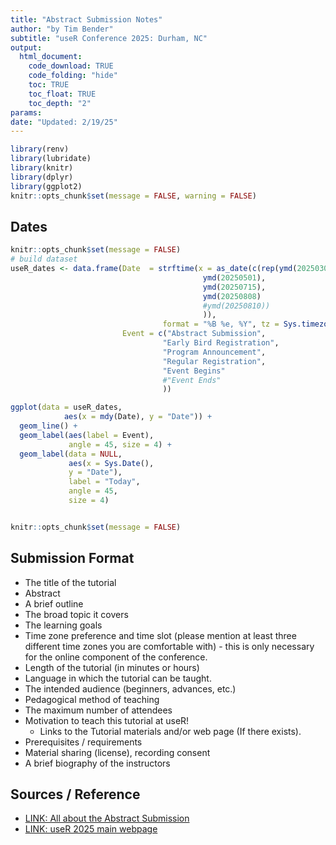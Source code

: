 ```yaml
---
title: "Abstract Submission Notes"
author: "by Tim Bender"
subtitle: "useR Conference 2025: Durham, NC"
output: 
  html_document:
    code_download: TRUE
    code_folding: "hide"
    toc: TRUE
    toc_float: TRUE
    toc_depth: "2"
params: 
date: "Updated: 2/19/25"
---
```

```r
library(renv)
library(lubridate)
library(knitr)
library(dplyr)
library(ggplot2)
knitr::opts_chunk$set(message = FALSE, warning = FALSE)
```

## Dates

```r
knitr::opts_chunk$set(message = FALSE)
# build dataset
useR_dates <- data.frame(Date  = strftime(x = as_date(c(rep(ymd(20250303),2),
                                           ymd(20250501),
                                           ymd(20250715),
                                           ymd(20250808)
                                           #ymd(20250810))
                                           )), 
                                  format = "%B %e, %Y", tz = Sys.timezone()), 
                         Event = c("Abstract Submission", 
                                  "Early Bird Registration",
                                  "Program Announcement",
                                  "Regular Registration",
                                  "Event Begins"
                                  #"Event Ends"
                                  )) 

ggplot(data = useR_dates, 
            aes(x = mdy(Date), y = "Date")) + 
  geom_line() +
  geom_label(aes(label = Event), 
             angle = 45, size = 4) +
  geom_label(data = NULL,
             aes(x = Sys.Date(), 
             y = "Date"), 
             label = "Today",
             angle = 45,
             size = 4) 



```



```r
knitr::opts_chunk$set(message = FALSE)
```


## Submission Format

-   The title of the tutorial
-   Abstract
-   A brief outline
-   The broad topic it covers
-   The learning goals
-   Time zone preference and time slot (please mention at least three different time zones you are comfortable with) - this is only necessary for the online component of the conference.
-   Length of the tutorial (in minutes or hours)
-   Language in which the tutorial can be taught.
-   The intended audience (beginners, advances, etc.)
-   Pedagogical method of teaching
-   The maximum number of attendees
-   Motivation to teach this tutorial at useR!
    -   Links to the Tutorial materials and/or web page (If there exists).
-   Prerequisites / requirements
-   Material sharing (license), recording consent
-   A brief biography of the instructors

## Sources / Reference

-   [LINK: All about the Abstract Submission](https://rconf.gitlab.io/userknowledgebase/main/tutorials-how-to.html)
-   [LINK: useR 2025 main webpage](https://user2025.r-project.org/)
